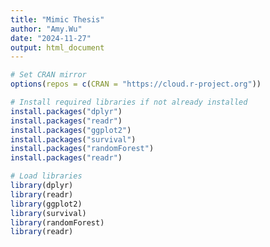```yaml
---
title: "Mimic Thesis"
author: "Amy.Wu"
date: "2024-11-27"
output: html_document
---
```


```r
# Set CRAN mirror
options(repos = c(CRAN = "https://cloud.r-project.org"))

# Install required libraries if not already installed
install.packages("dplyr")
install.packages("readr")
install.packages("ggplot2")
install.packages("survival")
install.packages("randomForest")
install.packages("readr")

# Load libraries
library(dplyr)
library(readr)
library(ggplot2)
library(survival)
library(randomForest)
library(readr)

```